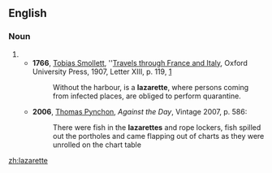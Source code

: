 ==English==

===Noun===
{{en-noun}}

# {{obsolete spelling of|lazaret|lang=en}}
#* '''1766''', [[w:Tobias Smollett|Tobias Smollett]], ''[[w:Travels through France and Italy|Travels through France and Italy]], Oxford University Press, 1907, Letter XIII, p. 119, [https://archive.org/details/travelsthroughfr00smol]
#*: Without the harbour, is a '''lazarette''', where persons coming from infected places, are obliged to perform quarantine.
#* '''2006''', [[w:Thomas Pynchon|Thomas Pynchon]], ''Against the Day'', Vintage 2007, p. 586:
#*: There were fish in the '''lazarettes''' and rope lockers, fish spilled out the portholes and came flapping out of charts as they were unrolled on the chart table

[[zh:lazarette]]